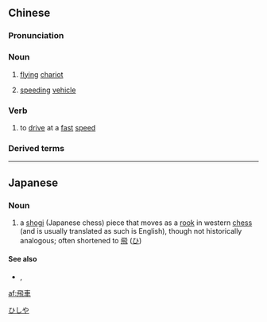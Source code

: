 {{also|飞车}}
==Chinese==
{{zh-forms|s=飞车}}

===Pronunciation===
{{zh-pron
|m=fēichē
|c=fei1 ce1
|cat=n,v
}}

===Noun===
{{zh-noun}}

# {{lb|zh|archaic}} [[flying]] [[chariot]]
# [[speeding]] [[vehicle]]

===Verb===
{{zh-verb}}

# to [[drive]] at a [[fast]] [[speed]]

===Derived terms===
{{zh-der|空中飛車|雙套飛車|雲霄飛車|飛車走壁}}

----

==Japanese==
{{ja-kanjitab|ひ|しゃ|yomi=o}}

===Noun===
{{ja-noun|ひしゃ|hhira=ひしや}}

# a [[shogi]] (Japanese chess) piece that moves as a [[rook]] in western [[chess]] (and is usually translated as such is English), though not historically analogous; often shortened to [[飛]] ([[ひ]])

====See also====
* {{l|ja|龍王}}, {{l|ja|竜王}}

[[Category:ja:Shogi|ひしや]]

[[af:飛車]]